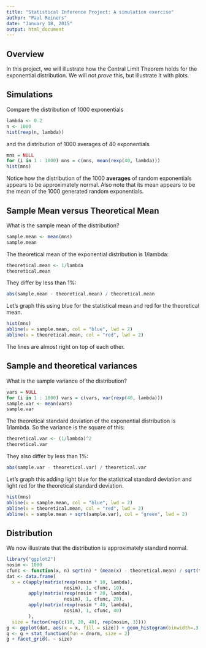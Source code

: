 ```yaml
---
title: "Statistical Inference Project: A simulation exercise"
author: "Paul Reiners"
date: "January 18, 2015"
output: html_document
---
```


Overview
--------
In this project, we will illustrate how the Central Limit Theorem holds for the exponential distribution.  We will not *prove* this, but illustrate it with plots.

Simulations
-----------

Compare the distribution of 1000 exponentials

```r
lambda <- 0.2
n <- 1000
hist(rexp(n, lambda))
```

and the distribution of 1000 averages of 40 exponentials

```r
mns = NULL
for (i in 1 : 1000) mns = c(mns, mean(rexp(40, lambda)))
hist(mns)
```

Notice how the distribution of the 1000 **averages** of random exponentials appears to be approximately normal.  Also note that its mean appears to be the mean of the 1000 generated random exponentials.

Sample Mean versus Theoretical Mean
-----------------------------------

What is the sample mean of the distribution?

```r
sample.mean <- mean(mns)
sample.mean
```

The theoretical mean of the exponential distribution is 1/lambda:

```r
theoretical.mean <- 1/lambda
theoretical.mean
```

They differ by less than 1%:

```r
abs(sample.mean - theoretical.mean) / theoretical.mean
```

Let's graph this using blue for the statistical mean and red for the theoretical mean.

```r
hist(mns)
abline(v = sample.mean, col = "blue", lwd = 2)
abline(v = theoretical.mean, col = "red", lwd = 2)
```

The lines are almost right on top of each other.

Sample and theoretical variances
--------------------------------

What is the sample variance of the distribution?

```r
vars = NULL
for (i in 1 : 1000) vars = c(vars, var(rexp(40, lambda)))
sample.var <- mean(vars)
sample.var
```

The theoretical standard deviation of the exponential distribution is 1/lambda.  So the variance is the square of this:

```r
theoretical.var <- (1/lambda)^2
theoretical.var
```

They also differ by less than 1%:

```r
abs(sample.var - theoretical.var) / theoretical.var
```

Let's graph this adding light blue for the statistical standard deviation and light red for the theoretical standard deviation.

```r
hist(mns)
abline(v = sample.mean, col = "blue", lwd = 2)
abline(v = theoretical.mean, col = "red", lwd = 2)
abline(v = sample.mean + sqrt(sample.var), col = "green", lwd = 2)
```

Distribution
------------

We now illustrate that the distribution is approximately standard normal.

```r
library("ggplot2")
nosim <- 1000
cfunc <- function(x, n) sqrt(n) * (mean(x) - theoretical.mean) / sqrt(theoretical.var) 
dat <- data.frame(
  x = c(apply(matrix(rexp(nosim * 10, lambda), 
                     nosim), 1, cfunc, 10),
        apply(matrix(rexp(nosim * 20, lambda), 
                     nosim), 1, cfunc, 20),
        apply(matrix(rexp(nosim * 40, lambda), 
                     nosim), 1, cfunc, 40)
        ),
  size = factor(rep(c(10, 20, 40), rep(nosim, 3))))
g <- ggplot(dat, aes(x = x, fill = size)) + geom_histogram(binwidth=.3, colour = "black", aes(y = ..density..)) 
g <- g + stat_function(fun = dnorm, size = 2)
g + facet_grid(. ~ size)
```
